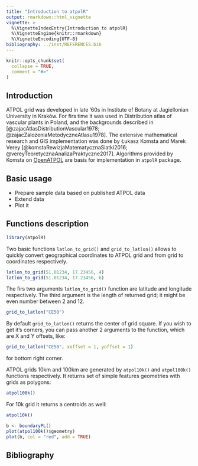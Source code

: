 ```yaml
---
title: "Introduction to atpolR"
output: rmarkdown::html_vignette
vignette: >
  %\VignetteIndexEntry{Introduction to atpolR}
  %\VignetteEngine{knitr::rmarkdown}
  %\VignetteEncoding{UTF-8}
bibliography: ../inst/REFERENCES.bib
---
```


```r
knitr::opts_chunk$set(
  collapse = TRUE,
  comment = "#>"
)
```

## Introduction
ATPOL grid was developed in late '60s in Institute of Botany at Jagiellonian University in Kraków. For firs time it was used in Distribution atlas of vascular plants in Poland, and the backgrounds described in [@zajacAtlasDistributionVascular1978; @zajacZalozeniaMetodyczneAtlasu1978]. The extensive mathematical research and GIS implementation was done by Łukasz Komsta and Marek Verey [@komstaRewizjaMatematycznaSiatki2016; @vereyTeoretycznaAnalizaPraktyczne2017]. Algorithms provided by Komsta on [OpenATPOL](https://atpol.sourceforge.io/) are basis for implementation in `atpolR` package.

## Basic usage

* Prepare sample data based on published ATPOL data
* Extend data
* Plot it 

## Functions description
```r
library(atpolR)
```
Two basic functions `latlon_to_grid()` and `grid_to_latlon()` allows to quickly convert geographical coordinates to ATPOL grid and from grid to coordinates respectively.

```r
latlon_to_grid(51.01234, 17.23456, 4)
latlon_to_grid(51.01234, 17.23456, 6)
```
The firs two arguments `latlon_to_grid()` function are latitude and longitude respectively. The third argument is the length of returned grid; it might be even number between 2 and 12.

```r
grid_to_latlon("CE50")
```
By default `grid_to_latlon()` returns the center of grid square. If you wish to get it's corners, you can pass another 2 arguments to the function, which are X and Y offsets, like:
```r
grid_to_latlon("CE50", xoffset = 1, yoffset = 1)
```
for bottom right corner.

ATPOL grids 10km and 100km are generated by `atpol10k()` and `atpol100k()` functions respectively. It returns set of simple features geometries with grids as polygons:

```r
atpol100k()
```

For 10k grid it returns a centroids as well:
```r
atpol10k()
```

```r
b <- boundaryPL()
plot(atpol100k()$geometry)
plot(b, col = "red", add = TRUE)
```

## Bibliography
